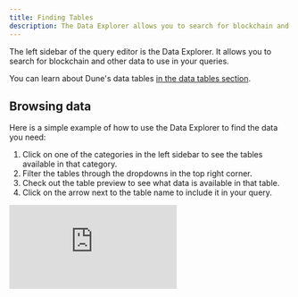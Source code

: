 ```yaml
---
title: Finding Tables
description: The Data Explorer allows you to search for blockchain and other data to use in your Queries. Here's how it works.
---
```


The left sidebar of the query editor is the Data Explorer. It allows you to search for blockchain and other data to use in your queries.

You can learn about Dune's data tables [in the data tables section](/data-tables).

## Browsing data

Here is a simple example of how to use the Data Explorer to find the data you need:

1. Click on one of the categories in the left sidebar to see the tables available in that category.
2. Filter the tables through the dropdowns in the top right corner.
3. Check out the table preview to see what data is available in that table.
4. Click on the arrow next to the table name to include it in your query.

<div
  style={{
    position: "relative",
    paddingBottom: "calc(61.916666666666664% + 41px)",
    height: 0
  }}
>
  <iframe
    src="https://demo.arcade.software/IWTNiiQ9np1JWSe7FRJs?embed"
    frameBorder={0}
    loading="lazy"
    webkitallowfullscreen=""
    mozallowfullscreen=""
    allowFullScreen=""
    style={{
      position: "absolute",
      top: 0,
      left: 0,
      width: "100%",
      height: "100%",
      colorScheme: "light"
    }}
    title="Dune"
  />
</div>

## Finding specific tables

You can also search for specific tables in the Data Explorer.   

1. Choose the "decoded projects" category.
2. Type the projects name in the search bar.
3. Choose the project you want to explore.
4. Type the smart contract name in the search bar.
5. Choose the smart contract you want to explore.

You can also use the search bar to search by contract address, table name, or any other keyword.

<div
  style={{
    position: "relative",
    paddingBottom: "calc(67.66666666666666% + 41px)",
    height: 0
  }}
>
  <iframe
    src="https://demo.arcade.software/I28EsaPHjpRQZPLbLTu2?embed"
    frameBorder={0}
    loading="lazy"
    webkitallowfullscreen=""
    mozallowfullscreen=""
    allowFullScreen=""
    style={{
      position: "absolute",
      top: 0,
      left: 0,
      width: "100%",
      height: "100%",
      colorScheme: "light"
    }}
    title="Dune"
  />
</div>